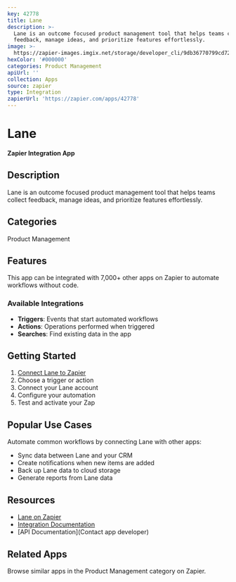 ```yaml
---
key: 42778
title: Lane
description: >-
  Lane is an outcome focused product management tool that helps teams collect
  feedback, manage ideas, and prioritize features effortlessly.
image: >-
  https://zapier-images.imgix.net/storage/developer_cli/9db36770799cd72005ee624d6fef4804.png?auto=format%2Ccompress&ixlib=python-3.0.0&q=50
hexColor: '#000000'
categories: Product Management
apiUrl: ''
collection: Apps
source: zapier
type: Integration
zapierUrl: 'https://zapier.com/apps/42778'
---
```

# Lane

**Zapier Integration App**

## Description

Lane is an outcome focused product management tool that helps teams collect feedback, manage ideas, and prioritize features effortlessly.

## Categories

Product Management

## Features

This app can be integrated with 7,000+ other apps on Zapier to automate workflows without code.

### Available Integrations

- **Triggers**: Events that start automated workflows
- **Actions**: Operations performed when triggered
- **Searches**: Find existing data in the app

## Getting Started

1. [Connect Lane to Zapier](https://zapier.com/apps/42778)
2. Choose a trigger or action
3. Connect your Lane account
4. Configure your automation
5. Test and activate your Zap

## Popular Use Cases

Automate common workflows by connecting Lane with other apps:

- Sync data between Lane and your CRM
- Create notifications when new items are added
- Back up Lane data to cloud storage
- Generate reports from Lane data

## Resources

- [Lane on Zapier](https://zapier.com/apps/42778)
- [Integration Documentation](https://zapier.com/apps/42778/integrations)
- [API Documentation](Contact app developer)

## Related Apps

Browse similar apps in the Product Management category on Zapier.

